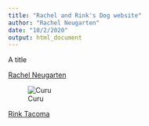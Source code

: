 ```yaml
---
title: "Rachel and Rink's Dog website"
author: "Rachel Neugarten"
date: "10/2/2020"
output: html_document
---
```


A title

[Rachel Neugarten](https://github.com/raenb0)

![Curu][id]




[Rink Tacoma](https://github.com/rt464)


[id]: C:\Users\raenb\Pictures\Curu\Curu_snow.jpg "Curu"

